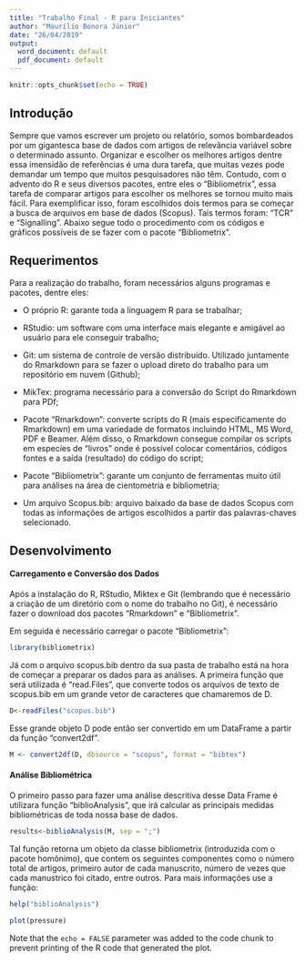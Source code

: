 ```yaml
---
title: "Trabalho Final - R para Iniciantes"
author: "Maurílio Bonora Júnior"
date: "26/04/2019"
output:
  word_document: default
  pdf_document: default
---
```


```r
knitr::opts_chunk$set(echo = TRUE)
```

## Introdução

Sempre que vamos escrever um projeto ou relatório, somos bombardeados por um gigantesca base de dados com artigos de relevância variável sobre o determinado assunto. Organizar e escolher os melhores artigos dentre essa imensidão de referências é uma dura tarefa, que muitas vezes pode demandar um tempo que muitos pesquisadores não têm. Contudo, com o advento do R e seus diversos pacotes, entre eles o "Bibliometrix", essa tarefa de comparar artigos para escolher os melhores se tornou muito mais fácil. Para exemplificar isso, foram escolhidos dois termos para se começar a busca de arquivos em base de dados (Scopus). Tais termos foram: "TCR" e "Signalling". Abaixo segue todo o procedimento com os códigos e gráficos possíveis de se fazer com o pacote "Bibliometrix".


## Requerimentos

Para a realização do trabalho, foram necessários alguns programas e pacotes, dentre eles:
 
  - O próprio R: garante toda a linguagem R para se trabalhar;

  - RStudio: um software com uma interface mais elegante e amigável ao usuário para ele conseguir trabalho;
 
  - Git: um sistema de controle de versão distribuído. Utilizado juntamente do Rmarkdown para se fazer o upload direto do trabalho para um repositório em nuvem (Github);
 
  - MikTex: programa necessário para a conversão do Script do Rmarkdown para PDf;
  
  - Pacote "Rmarkdown": converte scripts do R (mais especificamente do Rmarkdown) em uma variedade de formatos incluindo HTML, MS Word, PDF e Beamer. Além disso, o Rmarkdown consegue compilar os scripts em especíes de "livros" onde é possível colocar comentários, códigos fontes e a saída (resultado) do código do script;
 
  - Pacote "Bibliometrix": garante um conjunto de ferramentas muito útil para análises na área de cientometria e bibliometria;

  - Um arquivo Scopus.bib: arquivo baixado da base de dados Scopus com todas as informações de artigos escolhidos a partir das palavras-chaves selecionado.


## Desenvolvimento

#### Carregamento e Conversão dos Dados

Após a instalação do R, RStudio, Miktex e Git (lembrando que é necessário a criação de um diretório com o nome do trabalho no Git), é necessário fazer o download dos pacotes "Rmarkdown" e "Bibliometrix".

Em seguida é necessário carregar o pacote "Bibliometrix":

```r
library(bibliometrix)
```

Já com o arquivo scopus.bib dentro da sua pasta de trabalho está na hora de começar a preparar os dados para as análises. A primeira função que será utilizada é "read.Files", que converte todos os arquivos de texto de scopus.bib em um grande vetor de caracteres que chamaremos de D.

```r
D<-readFiles("scopus.bib")
```

Esse grande objeto D pode então ser convertido em um DataFrame a partir da função "convert2df".

```r
M <- convert2df(D, dbsource = "scopus", format = "bibtex")
```


#### Análise Bibliométrica

O primeiro passo para fazer uma análise descritiva desse Data Frame é utilizara função "biblioAnalysis", que irá calcular as principais medidas bibliométricas de toda nossa base de dados. 

```r
results<-biblioAnalysis(M, sep = ";")
```

Tal função retorna um objeto da classe bibliometrix (introduzida com o pacote homônimo), que contem os seguintes componentes como o número total de artigos, primeiro autor de cada manuscrito, número de vezes que cada manustrico foi citado, entre outros. Para mais informações use a função:

```r
help("biblioAnalysis")
```





```r
plot(pressure)
```

Note that the `echo = FALSE` parameter was added to the code chunk to prevent printing of the R code that generated the plot.